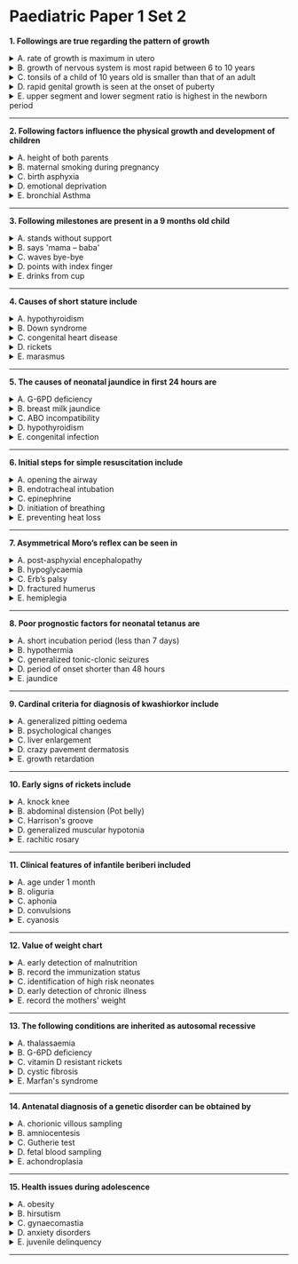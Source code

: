 # Paediatric Paper 1 Set 2


**1. Followings are true regarding the pattern of growth**

<details>
<summary>A. rate of growth is maximum in utero</summary>
`True` - Growth velocity → highest in fetal life (esp. 2nd trimester) → slows after birth.
</details>

<details>
<summary>B. growth of nervous system is most rapid between 6 to 10 years</summary>
~~False~~ - Brain/nervous system growth → rapid in first 2–3 years → not at 6–10 years.
</details>

<details>
<summary>C. tonsils of a child of 10 years old is smaller than that of an adult</summary>
~~False~~ - Tonsils → relatively larger in childhood (peak at 4–7 yrs) → regress in adulthood.
</details>

<details>
<summary>D. rapid genital growth is seen at the onset of puberty</summary>
`True` - Pubertal spurt → activation of HPG axis → rapid genital growth.
</details>

<details>
<summary>E. upper segment and lower segment ratio is highest in the newborn period</summary>
`True` - Newborn body → relatively short legs → US:LS ratio ~1.7 at birth (highest).
</details>

---

**2. Following factors influence the physical growth and development of children**

<details>
<summary>A. height of both parents</summary>
`True` - Genetic potential → mid-parental height → major determinant.
</details>

<details>
<summary>B. maternal smoking during pregnancy</summary>
`True` - Nicotine → intrauterine growth restriction (IUGR).
</details>

<details>
<summary>C. birth asphyxia</summary>
`True` - Hypoxic insult → CNS damage → poor growth and development.
</details>

<details>
<summary>D. emotional deprivation</summary>
`True` - Psychosocial dwarfism → stress hormones suppress GH axis.
</details>

<details>
<summary>E. bronchial Asthma</summary>
`True` - Chronic illness + steroids → impaired growth.
</details>

---

**3. Following milestones are present in a 9 months old child**

<details>
<summary>A. stands without support</summary>
~~False~~ - Standing without support → achieved at 12 months.
</details>

<details>
<summary>B. says 'mama – baba'</summary>
`True` - Babbling monosyllables → at 6 months; bisyllables (mama/baba) → 9 months.
</details>

<details>
<summary>C. waves bye-bye</summary>
`True` - Social gesture (bye-bye) → achieved around 9 months.
</details>

<details>
<summary>D. points with index finger</summary>
~~False~~ - Index finger pointing → ~12 months milestone.
</details>

<details>
<summary>E. drinks from cup</summary>
~~False~~ - Cup drinking → achieved around 12 months.
</details>

---

**4. Causes of short stature include**

<details>
<summary>A. hypothyroidism</summary>
`True` - Deficiency of thyroid hormone → growth retardation.
</details>

<details>
<summary>B. Down syndrome</summary>
`True` - Chromosomal abnormality → associated with short stature.
</details>

<details>
<summary>C. congenital heart disease</summary>
`True` - Chronic hypoxia/illness → poor growth.
</details>

<details>
<summary>D. rickets</summary>
`True` - Defective mineralization → growth plate abnormalities → short stature.
</details>

<details>
<summary>E. marasmus</summary>
`True` - Severe protein-energy malnutrition → impaired linear growth.
</details>

---

**5. The causes of neonatal jaundice in first 24 hours are**

<details>
<summary>A. G-6PD deficiency</summary>
`True` - Hemolysis begins soon after birth → jaundice \<24 hrs.
</details>

<details>
<summary>B. breast milk jaundice</summary>
~~False~~ - Appears after 3–5 days → not within 24 hrs.
</details>

<details>
<summary>C. ABO incompatibility</summary>
`True` - Hemolysis → jaundice in first 24 hrs.
</details>

<details>
<summary>D. hypothyroidism</summary>
~~False~~ - Causes prolonged jaundice, not within first 24 hrs.
</details>

<details>
<summary>E. congenital infection</summary>
`True` - TORCH infections → early jaundice (\<24 hrs).
</details>

---

**6. Initial steps for simple resuscitation include**

<details>
<summary>A. opening the airway</summary>
`True` - Airway → first step in neonatal resuscitation.
</details>

<details>
<summary>B. endotracheal intubation</summary>
~~False~~ - Reserved for advanced resuscitation, not initial simple steps.
</details>

<details>
<summary>C. epinephrine</summary>
~~False~~ - Used only in advanced resuscitation (if HR \<60 despite ventilation).
</details>

<details>
<summary>D. initiation of breathing</summary>
`True` - Stimulation and bag-mask ventilation → essential early step.
</details>

<details>
<summary>E. preventing heat loss</summary>
`True` - Drying/wrapping → prevent hypothermia, part of initial steps.
</details>

---

**7. Asymmetrical Moro’s reflex can be seen in**

<details>
<summary>A. post-asphyxial encephalopathy</summary>
~~False~~ - Causes bilateral depressed reflexes, not asymmetry.
</details>

<details>
<summary>B. hypoglycaemia</summary>
~~False~~ - Causes generalized hypotonia, not asymmetry.
</details>

<details>
<summary>C. Erb’s palsy</summary>
`True` - Brachial plexus injury → asymmetric Moro response.
</details>

<details>
<summary>D. fractured humerus</summary>
`True` - Pain/movement restriction → asymmetric Moro reflex.
</details>

<details>
<summary>E. hemiplegia</summary>
`True` - Unilateral neurological deficit → asymmetric Moro.
</details>

---

**8. Poor prognostic factors for neonatal tetanus are**

<details>
<summary>A. short incubation period (less than 7 days)</summary>
`True` - Shorter incubation → higher bacterial load → worse prognosis.
</details>

<details>
<summary>B. hypothermia</summary>
`True` - Indicates severe illness and poor prognosis.
</details>

<details>
<summary>C. generalized tonic-clonic seizures</summary>
`True` - Severe CNS involvement → poor prognosis.
</details>

<details>
<summary>D. period of onset shorter than 48 hours</summary>
`True` - Rapid onset after first symptom → poor outcome.
</details>

<details>
<summary>E. jaundice</summary>
~~False~~ - Not a recognized prognostic factor in neonatal tetanus.
</details>

---

**9. Cardinal criteria for diagnosis of kwashiorkor include**

<details>
<summary>A. generalized pitting oedema</summary>
`True` - Essential diagnostic feature of kwashiorkor.
</details>

<details>
<summary>B. psychological changes</summary>
`True` - Irritability/apathy → classical feature.
</details>

<details>
<summary>C. liver enlargement</summary>
`True` - Fatty liver → hepatomegaly is common.
</details>

<details>
<summary>D. crazy pavement dermatosis</summary>
`True` - Hyperpigmented scaly skin → typical finding.
</details>

<details>
<summary>E. growth retardation</summary>
`True` - Severe malnutrition → poor linear growth.
</details>

---

**10. Early signs of rickets include**

<details>
<summary>A. knock knee</summary>
~~False~~ - Late feature in toddlers, not early.
</details>

<details>
<summary>B. abdominal distension (Pot belly)</summary>
`True` - Due to hypotonia + weak abdominal muscles.
</details>

<details>
<summary>C. Harrison's groove</summary>
`True` - Diaphragm pulls softened ribs → groove forms.
</details>

<details>
<summary>D. generalized muscular hypotonia</summary>
`True` - Vitamin D deficiency → weak muscle tone.
</details>

<details>
<summary>E. rachitic rosary</summary>
`True` - Costochondral junction swelling → early sign.
</details>

---

**11. Clinical features of infantile beriberi included**

<details>
<summary>A. age under 1 month</summary>
~~False~~ - Infantile beriberi → typically 2–6 months, not \<1 month.
</details>

<details>
<summary>B. oliguria</summary>
`True` - Cardiac failure → reduced renal perfusion → oliguria.
</details>

<details>
<summary>C. aphonia</summary>
`True` - Laryngeal nerve involvement → aphonia (‘aphonic cry’).
</details>

<details>
<summary>D. convulsions</summary>
~~False~~ - Not typical; neurological signs = irritability, not convulsions.
</details>

<details>
<summary>E. cyanosis</summary>
`True` - Cardiac failure → poor oxygenation → cyanosis.
</details>

---

**12. Value of weight chart**

<details>
<summary>A. early detection of malnutrition</summary>
`True` - Growth faltering → first indicator of malnutrition.
</details>

<details>
<summary>B. record the immunization status</summary>
~~False~~ - Weight chart does not record immunization.
</details>

<details>
<summary>C. identification of high risk neonates</summary>
`True` - Poor weight gain → signals high-risk neonates.
</details>

<details>
<summary>D. early detection of chronic illness</summary>
`True` - Chronic illness → growth retardation detected early.
</details>

<details>
<summary>E. record the mothers' weight</summary>
~~False~~ - Chart only records child’s weight.
</details>

---

**13. The following conditions are inherited as autosomal recessive**

<details>
<summary>A. thalassaemia</summary>
`True` - Both parents carriers → AR inheritance.
</details>

<details>
<summary>B. G-6PD deficiency</summary>
~~False~~ - X-linked recessive, not AR.
</details>

<details>
<summary>C. vitamin D resistant rickets</summary>
~~False~~ - Usually X-linked dominant.
</details>

<details>
<summary>D. cystic fibrosis</summary>
`True` - AR disorder due to CFTR mutation.
</details>

<details>
<summary>E. Marfan's syndrome</summary>
~~False~~ - Autosomal dominant, not recessive.
</details>

---

**14. Antenatal diagnosis of a genetic disorder can be obtained by**

<details>
<summary>A. chorionic villous sampling</summary>
`True` - CVS at 10–12 weeks → fetal karyotype/DNA.
</details>

<details>
<summary>B. amniocentesis</summary>
`True` - Amniotic fluid sampling (15–18 weeks) → genetic testing.
</details>

<details>
<summary>C. Gutherie test</summary>
~~False~~ - Postnatal newborn screening, not antenatal.
</details>

<details>
<summary>D. fetal blood sampling</summary>
`True` - Cordocentesis at 18–20 weeks for genetic/hematologic disorders.
</details>

<details>
<summary>E. achondroplasia</summary>
~~False~~ - It is a condition, not a diagnostic method.
</details>

---

**15. Health issues during adolescence**

<details>
<summary>A. obesity</summary>
`True` - Lifestyle and hormonal changes → risk of obesity.
</details>

<details>
<summary>B. hirsutism</summary>
`True` - May occur in adolescent PCOS or endocrine disorders.
</details>

<details>
<summary>C. gynaecomastia</summary>
`True` - Transient during puberty in boys due to hormonal imbalance.
</details>

<details>
<summary>D. anxiety disorders</summary>
`True` - Mental health problems common in adolescence.
</details>

<details>
<summary>E. juvenile delinquency</summary>
`True` - Social/behavioral problems → part of adolescent health issues.
</details>

---

